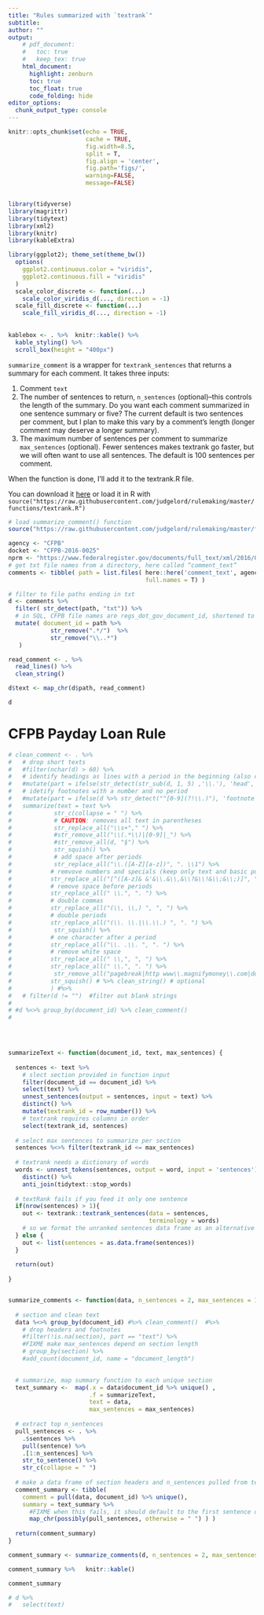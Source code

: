 ```yaml
---
title: "Rules summarized with `textrank`"
subtitle: 
author: ""
output:
    # pdf_document:
    #   toc: true
    #   keep_tex: true
    html_document:
      highlight: zenburn
      toc: true
      toc_float: true
      code_folding: hide
editor_options: 
  chunk_output_type: console
---
```



```r
knitr::opts_chunk$set(echo = TRUE, 
                      cache = TRUE, 
                      fig.width=8.5, 
                      split = T,
                      fig.align = 'center', 
                      fig.path='figs/',
                      warning=FALSE, 
                      message=FALSE)


library(tidyverse)
library(magrittr)
library(tidytext)
library(xml2)
library(knitr)
library(kableExtra)

library(ggplot2); theme_set(theme_bw())
  options(
    ggplot2.continuous.color = "viridis",
    ggplot2.continuous.fill = "viridis"
  )
  scale_color_discrete <- function(...)
    scale_color_viridis_d(..., direction = -1)
  scale_fill_discrete <- function(...)
    scale_fill_viridis_d(..., direction = -1)
  
  
kablebox <- . %>%  knitr::kable() %>% 
  kable_styling() %>% 
  scroll_box(height = "400px")
```

`summarize_comment` is a wrapper for `textrank_sentences` that returns a summary for each comment. It takes three inputs:

1. Comment `text` 
1. The number of sentences to return, `n_sentences` (optional)--this controls the length of the summary. Do you want each comment summarized in one sentence summary or five? The current default is two sentences per comment, but I plan to make this vary by a comment's length (longer comment may deserve a longer summary).  
1. The maximum number of sentences per comment to summarize `max_sentences` (optional). Fewer sentences makes textrank go faster, but we will often want to use all sentences. The default is 100 sentences per comment.

When the function is done, I'll add it to the textrank.R file.

You can download it [here](https://github.com/judgelord/rulemaking/blob/master/functions/textrank.R) or load it in R with `source("https://raw.githubusercontent.com/judgelord/rulemaking/master/functions/textrank.R")`


```r
# load summarize_comment() function
source("https://raw.githubusercontent.com/judgelord/rulemaking/master/functions/textrank.R")
```

```r
agency <- "CFPB"
docket <- "CFPB-2016-0025"
nprm <- "https://www.federalregister.gov/documents/full_text/xml/2016/07/22/2016-13490.xml"
# get txt file names from a directory, here called “comment_text”
comments <- tibble( path = list.files( here::here('comment_text', agency, docket), 
                                       full.names = T) )

# filter to file paths ending in txt
d <- comments %>%
  filter( str_detect(path, "txt")) %>%
  # in SQL, CFPB file names are regs_dot_gov_document_id, shortened to document_id for now
  mutate( document_id = path %>%
            str_remove(".*/")  %>%
            str_remove("\\..*") 
   ) 

read_comment <- . %>%
  read_lines() %>%
  clean_string() 

d$text <- map_chr(d$path, read_comment)

d
```

# CFPB Payday Loan Rule

```r


# clean_comment <- . %>%  
#   # drop short texts
#   #filter(nchar(d) > 60) %>% 
#   # identify headings as lines with a period in the beginning (also captures some footnotes)
#   #mutate(part = ifelse(str_detect(str_sub(d, 1, 5) ,'\\.'), 'head', 'd')) %>% 
#   # idetify footnotes with a number and no period
#   #mutate(part = ifelse(d %>% str_detect("^[0-9](?!\\.)"), 'footnote', part) ) %>% 
#   summarize(text = text %>% 
#            str_c(collapse = " ") %>% 
#            # CAUTION: removes all text in parentheses
#            str_replace_all("\\s+"," ") %>%
#            #str_remove_all("\\(.*\\)|[0-9]|_") %>%
#            #str_remove_all(d, "§") %>% 
#            str_squish() %>% 
#            # add space after periods
#            str_replace_all("\\.([A-Z][a-z])", ". \\1") %>%
#           # remvove numbers and specials (keep only text and basic punctuation)
#           str_replace_all("[^([A-z]& &'&\\.&\\,&\\?&\\!&\\;&\\;)]", " ") %>% 
#           # remove space before periods
#           str_replace_all(" \\.", ". ") %>%
#           # double commas  
#           str_replace_all("(\\, \\,) ", ", ") %>% 
#           # double periods 
#           str_replace_all("(\\. \\.|\\.\\.) ", ". ") %>% 
#            str_squish() %>%
#           # one character after a period 
#           str_replace_all("\\. .\\. ", ". ") %>% 
#           # remove white space
#           str_replace_all(" \\,", ", ") %>%
#           str_replace_all(" \\.", ". ") %>%
#            str_remove_all("pagebreak|http www\\.magnifymoney\\.com|docket no") %>%
#           str_squish() # %>% clean_string() # optional
#           ) #%>%
#   # filter(d != "")  #filter out blank strings
# 
# #d %<>% group_by(document_id) %>% clean_comment()
# 

  


summarizeText <- function(document_id, text, max_sentences) {
  
  sentences <- text %>%
    # slect section provided in function input
    filter(document_id == document_id) %>%
    select(text) %>%
    unnest_sentences(output = sentences, input = text) %>%
    distinct() %>%
    mutate(textrank_id = row_number()) %>% 
    # textrank requires columns in order
    select(textrank_id, sentences)
  
  # select max sentences to summarize per section
  sentences %<>% filter(textrank_id <= max_sentences)
  
  # textrank needs a dictionary of words
  words <- unnest_tokens(sentences, output = word, input = 'sentences') %>% 
    distinct() %>% 
    anti_join(tidytext::stop_words)
  
  # textRank fails if you feed it only one sentence
  if(nrow(sentences) > 1){
    out <- textrank::textrank_sentences(data = sentences,
                                        terminology = words)
    # so we format the unranked sentences data frame as an alternative
  } else {
    out <- list(sentences = as.data.frame(sentences))
  }
  
  return(out)
  
}


summarize_comments <- function(data, n_sentences = 2, max_sentences = 100) {
  
  # section and clean text 
  data %<>% group_by(document_id) #%>% clean_comment()  #%>% 
    # drop headers and footnotes
    #filter(!is.na(section), part == "text") %>%
    #FIXME make max_sentences depend on section length
    # group_by(section) %>% 
    #add_count(document_id, name = "document_length") 
  

  # summarize, map summary function to each unique section
  text_summary <-  map(.x = data$document_id %>% unique() ,
                       .f = summarizeText, 
                       text = data, 
                       max_sentences = max_sentences) 
  
  # extract top n_sentences
  pull_sentences <- . %>% 
    .$sentences %>% 
    pull(sentence) %>% 
    .[1:n_sentences] %>% 
    str_to_sentence() %>%  
    str_c(collapse = " ")
  
  # make a data frame of section headers and n_sentences pulled from textrank output
  comment_summary <- tibble(
    comment = pull(data, document_id) %>% unique(), 
    summary = text_summary %>%
      #FIXME when this fails, it should default to the first sentence of the section. 
      map_chr(possibly(pull_sentences, otherwise = " ") ) ) 
  
  return(comment_summary)
}

comment_summary <- summarize_comments(d, n_sentences = 2, max_sentences = 50 )

comment_summary %>%   knitr::kable()

comment_summary

# d %>%
#   select(text)
```

